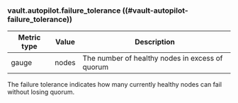 ### vault.autopilot.failure_tolerance ((#vault-autopilot-failure_tolerance))

Metric type | Value | Description
----------- | ----- | -----------
gauge       | nodes | The number of healthy nodes in excess of quorum

The failure tolerance indicates how many currently healthy nodes can fail without losing quorum. 